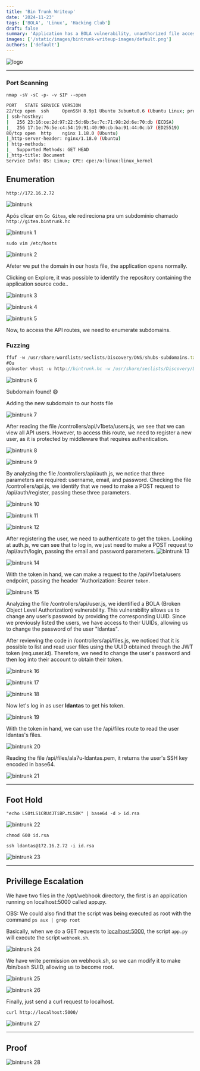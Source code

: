 ```yaml
---
title: 'Bin Trunk Writeup'
date: '2024-11-23'
tags: ['BOLA', 'Linux', 'Hacking Club']
draft: false
summary: 'Application has a BOLA vulnerability, unauthorized file access, SSH key usage, privilege escalation via SUID, and code execution.'
images: ['/static/images/bintrunk-writeup-images/default.png']
authors: ['default']
---
```


![logo](/static/images/bintrunk-writeup-images/default.png)

---

### **Port Scanning**

`nmap -sV -sC -p- -v $IP --open`

```bash
PORT   STATE SERVICE VERSION
22/tcp open  ssh     OpenSSH 8.9p1 Ubuntu 3ubuntu0.6 (Ubuntu Linux; protocol 2.0)
| ssh-hostkey:
|   256 23:16:ce:2d:97:22:5d:6b:5e:7c:71:98:2d:6e:70:db (ECDSA)
|_  256 17:1e:76:5e:c4:54:19:91:40:90:cb:ba:91:44:0c:b7 (ED25519)
80/tcp open  http    nginx 1.18.0 (Ubuntu)
|_http-server-header: nginx/1.18.0 (Ubuntu)
| http-methods:
|_  Supported Methods: GET HEAD
|_http-title: Document
Service Info: OS: Linux; CPE: cpe:/o:linux:linux_kernel

```

## **Enumeration**

`http://172.16.2.72`

![bintrunk](/static/images/bintrunk-writeup-images/image.png)

Após clicar em `Go Gitea`, ele redireciona pra um subdomínio chamado `http://gitea.bintrunk.hc`

![bintrunk 1](/static/images/bintrunk-writeup-images/image1.png)

`sudo vim /etc/hosts`

![bintrunk 2](/static/images/bintrunk-writeup-images/image2.png)

Afeter we put the domain in our hosts file, the application opens normally.

Clicking on Explore, it was possible to identify the repository containing the application source code..

![bintrunk 3](/static/images/bintrunk-writeup-images/image3.png)

![bintrunk 4](/static/images/bintrunk-writeup-images/image4.png)

![bintrunk 5](/static/images/bintrunk-writeup-images/image5.png)

Now, to access the API routes, we need to enumerate subdomains.

### Fuzzing

```jsx
ffuf -w /usr/share/wordlists/seclists/Discovery/DNS/shubs-subdomains.txt -u http://bintrunk.hc -H "Host: FUZZ.bintrunk.hc" -ic -c -mc all -fs 1278
#Ou
gobuster vhost -u http://bintrunk.hc -w /usr/share/seclists/Discovery/DNS/bitquark-subdomains-top100000.txt --append-domain -t 40
```

![bintrunk 6](/static/images/bintrunk-writeup-images/image6.png)

Subdomain found! 😄

Adding the new subdomain to our hosts file

![bintrunk 7](/static/images/bintrunk-writeup-images/image7.png)

After reading the file /controllers/api/v1beta/users.js, we see that we can view all API users. However, to access this route, we need to register a new user, as it is protected by middleware that requires authentication.

![bintrunk 8](/static/images/bintrunk-writeup-images/image8.png)

![bintrunk 9](/static/images/bintrunk-writeup-images/image9.png)

By analyzing the file /controllers/api/auth.js, we notice that three parameters are required: username, email, and password. Checking the file /controllers/api.js, we identify that we need to make a POST request to /api/auth/register, passing these three parameters.

![bintrunk 10](/static/images/bintrunk-writeup-images/image10.png)

![bintrunk 11](/static/images/bintrunk-writeup-images/image11.png)

![bintrunk 12](/static/images/bintrunk-writeup-images/image12.png)

After registering the user, we need to authenticate to get the token. Looking at auth.js, we can see that to log in, we just need to make a POST request to /api/auth/login, passing the email and password parameters.
![bintrunk 13](/static/images/bintrunk-writeup-images/image13.png)

![bintrunk 14](/static/images/bintrunk-writeup-images/image14.png)

With the token in hand, we can make a request to the /api/v1beta/users endpoint, passing the header "Authorization: Bearer `token`.

![bintrunk 15](/static/images/bintrunk-writeup-images/image15.png)

Analyzing the file /controllers/api/user.js, we identified a BOLA (Broken Object Level Authorization) vulnerability. This vulnerability allows us to change any user’s password by providing the corresponding UUID. Since we previously listed the users, we have access to their UUIDs, allowing us to change the password of the user "ldantas".

After reviewing the code in /controllers/api/files.js, we noticed that it is possible to list and read user files using the UUID obtained through the JWT token (req.user.id). Therefore, we need to change the user's password and then log into their account to obtain their token.

![bintrunk 16](/static/images/bintrunk-writeup-images/image16.png)

![bintrunk 17](/static/images/bintrunk-writeup-images/image17.png)

![bintrunk 18](/static/images/bintrunk-writeup-images/image18.png)

Now let's log in as user **ldantas** to get his token.

![bintrunk 19](/static/images/bintrunk-writeup-images/image19.png)

With the token in hand, we can use the /api/files route to read the user ldantas's files.

![bintrunk 20](/static/images/bintrunk-writeup-images/image20.png)

Reading the file /api/files/ala7u-ldantas.pem, it returns the user's SSH key encoded in base64.

![bintrunk 21](/static/images/bintrunk-writeup-images/image21.png)

---

## Foot Hold

`"echo LS0tLS1CRUdJTiBP…tLS0K" | base64 -d > id.rsa`

![bintrunk 22](/static/images/bintrunk-writeup-images/image22.png)

`chmod 600 id.rsa`

`ssh ldantas@172.16.2.72 -i id.rsa`

![bintrunk 23](/static/images/bintrunk-writeup-images/image23.png)

---

## Privillege Escalation

We have two files in the /opt/webhook directory, the first is an application running on localhost:5000 called app.py.

OBS: We could also find that the script was being executed as root with the command `ps aux | grep root`

Basically, when we do a GET requests to [localhost:5000](http://localhost:5000), the script `app.py` will execute the script `webhook.sh`.

![bintrunk 24](/static/images/bintrunk-writeup-images/image24.png)

We have write permission on webhook.sh, so we can modify it to make /bin/bash SUID, allowing us to become root.

![bintrunk 25](/static/images/bintrunk-writeup-images/image25.png)

![bintrunk 26](/static/images/bintrunk-writeup-images/image26.png)

Finally, just send a curl request to localhost.

`curl http://localhost:5000/`

![bintrunk 27](/static/images/bintrunk-writeup-images/image27.png)

---

## Proof

![bintrunk 28](/static/images/bintrunk-writeup-images/image28.png)
